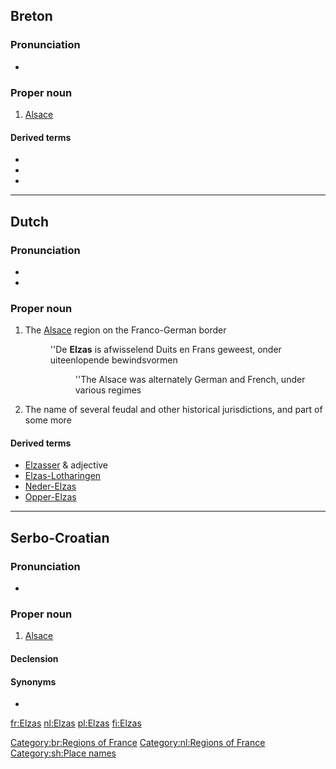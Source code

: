 ==Breton==

===Pronunciation===
* {{IPA|/ˈɛl.zas/|lang=br}}

===Proper noun===
{{head|br|proper noun}}

# [[Alsace]]

====Derived terms====
* {{l|br|Elzasad}}
* {{l|br|elzaseg}}
* {{l|br|elzasek}}

[[Category:br:Regions of France]]

----

==Dutch==
{{wikipedia|lang=nl}}

===Pronunciation===
* {{IPA|/ˈɛlzɑs/|lang=nl}}
* {{audio|Nl-Elzas.ogg|Audio}}

===Proper noun===
{{nl-proper noun|n}}

# The [[Alsace]] region on the Franco-German border
#: ''De '''Elzas''' is afwisselend Duits en Frans geweest, onder uiteenlopende bewindsvormen
#:: ''The Alsace was alternately German and French, under various regimes
# The name of several feudal and other historical jurisdictions, and part of some more

====Derived terms====
* [[Elzasser]] {{g2|m}} & adjective
* [[Elzas-Lotharingen]] {{g2|n}}
* [[Neder-Elzas]] {{g2|n}}
* [[Opper-Elzas]] {{g2|n}}

[[Category:nl:Regions of France]]

----

==Serbo-Croatian==

===Pronunciation===
* {{IPA|/ělzas/|lang=sh}}

===Proper noun===
{{sh-proper noun|g=m|head=Èlzas|r|Елзас|Ѐлзас}}

# [[Alsace]]

====Declension====
{{sh-decl-noun-unc
|Èlzas
|Elzasa
|Elzasu
|Elzas
|Elzase
|Elzasu
|Elzasom
}}

====Synonyms====
* {{l|sh|Alsace}}

[[Category:sh:Place names]]

[[fr:Elzas]]
[[nl:Elzas]]
[[pl:Elzas]]
[[fi:Elzas]]